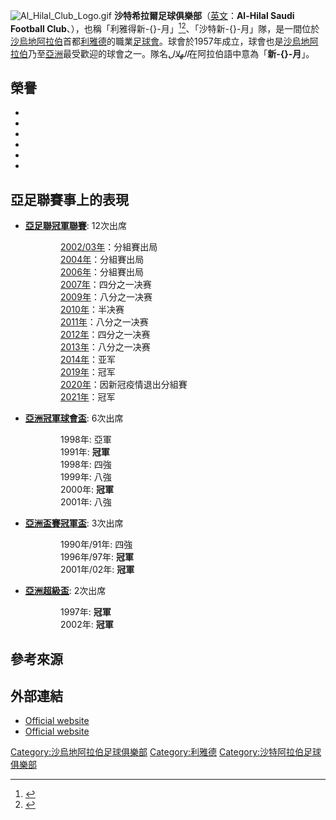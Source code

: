 {{noteTA
|G1=足球
|G2=沙特职业足球联赛
|T=zh-hans:沙特新月足球俱乐部;zh-tw:沙烏地希拉爾足球俱樂部;zh-hk:沙地希拉爾足球會;
|1=zh-hans:亚洲冠军联赛; zh-hant:亚洲冠軍联赛; zh-cn:亚足联冠军联赛; zh-hk:亞洲聯賽冠軍盃;
|2=zh-hans:沙特;zh-hant:沙地;zh-tw:沙烏地;zh-hk:沙地;zh-sg:沙地;zh-cn:沙特;zh-mo:沙地;
|3=zh-hans:沙特阿拉伯;zh-hant:沙烏地阿拉伯;zh-tw:沙烏地阿拉伯;zh-hk:沙地阿拉伯;zh-sg:沙地阿拉伯;zh-cn:沙特阿拉伯;zh-mo:沙地阿拉伯;
|4=zh-hans:新月;zh-tw:希拉爾;zh-hk:希拉爾;
|5=zh-hans:拉蒙·迪亚斯;zh-hk:雷蒙·迪亞斯;zh-tw:拉蒙·迪亞斯;
}}
{{Football club infobox
| clubname   = 新月<br />الهلال
| image      = [[File:Teams_saudi_alhilal_pro_logo.png|180px]]
| fullname   = 沙特新月<br />الهلال السعودي
| nickname   = Al-Zaeem（The Boss）<br /> [[銀河艦隊|亞洲銀河艦隊]] <br /> 新-{}-月
| founded    = 1957年
| ground     = [[法赫德國王國際體育場|法赫德國王國際體育場]],<br />[[利雅德|利雅德]]
| capacity   = 68,752<ref>{{cite web|url=http://www.slstat.com/spl2015-2016en/stadium.php?id=1|title=King Fahd International Stadium|publisher=Saudi Pro League Statistics|accessdate=14 May 2016|archive-date=2017-08-22|archive-url=https://web.archive.org/web/20170822135544/http://www.slstat.com/spl2015-2016en/stadium.php?id=1|dead-url=yes}}</ref>
| chairman   = Nawaf Bin Sa'ad
| manager    = [[拉蒙·迪亞斯|拉蒙·迪亞斯]]
| league     = [[沙特職業足球聯賽|沙特職業足球聯賽]]
| season     = 2020–21
| position   = 沙特職，第 1 位
| website    = http://www.alhilal.com/en/
| pattern_la1 = _alhilal1920H
| pattern_b1 = _alhilal1920H
| pattern_ra1 = 
| pattern_sh1 = _alhilal1920H
| pattern_so1 = 
| leftarm1 = 1034A6
| body1 = 1034A6
| rightarm1 = 1034A6
| shorts1 = 000099
| socks1 = 1034A6
|pattern_la2=_alhilal1819a
|pattern_b2=_alhilal1819a
|pattern_ra2=_alhilal1819a
|pattern_sh2=
|pattern_so2=_alhilal1819a
|leftarm2=FFFFFF
|body2=FFFFFF
|rightarm2=FFFFFF
|shorts2=FFFFFF
|socks2=FFFFFF
}}
[[File:Al_Hilal_Club_Logo.gif|thumb]]
'''沙特希拉爾足球俱樂部'''（[[英文|英文]]：'''Al-Hilal Saudi Football Club'''、{{lang-ar|'''الهلال السعودي'''|lit=沙特新-{}-月}}），也稱「利雅得新-{}-月」<ref>{{cite web |title=[亞冠]利雅得德比 新-{}-月贏勝利晉級決賽 |url=https://tv.cctv.com/2021/10/20/VIDEUVBq6DjLhNLP1CBorIWi211020.shtml |website=央視網}}</ref><ref>{{cite web |title=利雅得新-{}-月 (沙特阿拉伯) - 俱樂部資料 |url=https://www.clubworldranking.com/%E4%B8%AD%E6%96%87/%E4%BF%B1%E4%B9%90%E9%83%A8/%E5%88%A9%E9%9B%85%E5%BE%97%E6%96%B0%E6%9C%88 |website=世界足球排名}}</ref>、「沙特新-{}-月」隊，是一間位於[[沙烏地阿拉伯|沙烏地阿拉伯]]首都[[利雅德|利雅德]]的職業[[足球會|足球會]]。球會於1957年成立，球會也是[[沙烏地阿拉伯|沙烏地阿拉伯]]乃至[[亞洲|亞洲]]最受歡迎的球會之一。隊名''الهلال''在阿拉伯語中意為「'''新-{}-月'''」。

== 榮譽 ==
* {{sport honours|[[沙特職業足球聯賽|沙特職業足球聯賽]]|17|1977, 1979, 1985, 1986, 1988, 1990, 1996, 1998, 2002, 2005, 2008, 2010, 2011, 2017, 2018, 2020, 2021}}
* {{sport honours|[[沙特國王盃|沙特國王盃]]|8|1961, 1964, 1980, 1982, 1984, 1989, 2015, 2017}}
* {{sport honours|[[沙特王儲盃|沙特王儲盃]]|13|1964, 1995, 2000, 2003, 2005, 2006, 2008, 2009, 2010, 2011, 2012, 2013, 2016}}
* {{sport honours|[[亞洲聯賽冠軍盃|亞洲聯賽冠軍盃]]|4|1991, 1999, 2019, 2021}}
* {{sport honours|[[亞洲盃賽冠軍盃|亞洲盃賽冠軍盃]]|2|1997, 2002}}
* {{sport honours|[[亞洲超級盃|亞洲超級盃]]|2|1997, 2000}}

== 亞足聯賽事上的表現 ==
* '''[[亞足聯冠軍聯賽|亞足聯冠軍聯賽]]''': 12次出席
::[[2002–03年亚足联冠军联赛|2002/03年]]：分組賽出局
::[[2004年亚足联冠军联赛|2004年]]：分組賽出局
::[[2006年亚足联冠军联赛|2006年]]：分組賽出局
::[[2007年亚足联冠军联赛|2007年]]：四分之一决赛
::[[2009年亚足联冠军联赛|2009年]]：八分之一决赛
::[[2010年亚足联冠军联赛|2010年]]：半决赛
::[[2011年亚足联冠军联赛|2011年]]：八分之一决赛
::[[2012年亚足联冠军联赛|2012年]]：四分之一决赛
::[[2013年亞足聯冠軍聯賽|2013年]]：八分之一决赛
::[[2014年亞足聯冠軍聯賽|2014年]]：亚军
::[[2019年亞足聯冠軍聯賽|2019年]]：冠军
::[[2020年亞足聯冠軍聯賽|2020年]]：因新冠疫情退出分組賽
::[[2021年亞足聯冠軍聯賽|2021年]]：冠军
* '''[[亞洲聯賽冠軍盃|亞洲冠軍球會盃]]''': 6次出席
::1998年: 亞軍
::1991年: '''冠軍'''
::1998年: 四強
::1999年: 八強
::2000年: '''冠軍'''
::2001年: 八強

* '''[[亞洲盃賽冠軍盃|亞洲盃賽冠軍盃]]''': 3次出席
::1990年/91年: 四強
::1996年/97年: '''冠軍'''
::2001年/02年: '''冠軍'''

* '''[[亞洲超級盃|亞洲超級盃]]''': 2次出席
::1997年: '''冠軍'''
::2002年: '''冠軍'''

==參考來源==
{{reflist}}

== 外部連結 ==
* [http://www.alhilal.com/ Official website] {{Wayback|url=http://www.alhilal.com/ |date=20080514003837 }}
* [http://www.alzaeem.com/ Official website] {{Wayback|url=http://www.alzaeem.com/ |date=20080515131222 }}

{{start box}}
{{succession box|title=[[亚足联冠军联赛|亞洲球會錦標賽]]|before=[[德黑兰独立足球俱乐部|-{zh-cn:德黑兰独立;zh-hk:埃斯特拉爾}-]]<br />{{flagicon|Iran}}|after=[[德黑兰帕斯足球俱乐部|帕斯]]<br />{{flagicon|Iran}}|years=[[1991年亞洲球會錦標賽|1991]]}}
{{succession box|title=[[亚足联冠军联赛|亞洲球會錦標賽]]|before=[[磐田山葉|-{zh-cn:磐田喜悦;zh-hk:磐田山葉}-]]<br />{{flagicon|Japan}}|after=[[水原三星蓝翼|水原三星蓝翼]]<br />{{flagicon|South Korea}}|years=[[1999–2000年亞洲球會錦標賽|1999–2000]]}}
{{succession box|3=[[亞洲聯賽冠軍盃|亞洲聯賽冠軍盃]]|1=[[鹿島鹿角|鹿島鹿角]]<br />{{flagicon|JPN}}|2=[[蔚山現代|蔚山現代]]<br />{{flagicon|KOR}}|4=[[2019年亞足聯冠軍聯賽|2019]]}}
{{end box}}

{{亚足联冠军联赛冠军}}
{{2015年亞足聯冠軍聯賽}}

[[Category:沙烏地阿拉伯足球俱樂部|Category:沙烏地阿拉伯足球俱樂部]]
[[Category:利雅德|Category:利雅德]]

[[Category:沙特阿拉伯足球俱樂部|Category:沙特阿拉伯足球俱樂部]]